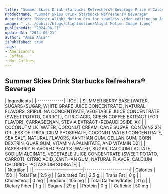 ```yaml
---
title: "Summer Skies Drink Starbucks Refreshers® Beverage Price & Calories"
ProductName: "Summer Skies Drink Starbucks Refreshers® Beverage" 
description: "Master Alight Motion Pro for seamless video editing on Android, iOS, and Tablets with our ultimate guide, unlocking advanced features and elevating your skills in 2024!"
image: "../../public/blogs/alightmotion/Alight Motion Image 1.png"
publishedAt: "2024-06-21"
updatedAt: "2024-06-21"
author: "Amin Ahsan"
isPublished: true
tags:
- Americano's
- Coffee
- Hot Coffees   
---
```


 
## Summer Skies Drink Starbucks Refreshers® Beverage 
  
<div className="tables-container">
  <div className="table-wrapper">
    | Ingredients  |  
    |:-------------|
    | ICE        |
    |  SUMMER BERRY BASE [WATER, SUGARS (SUGAR, WHITE GRAPE JUICE CONCENTRATE), NATURAL FLAVORS, SPIRULINA CONCENTRATE, VEGETABLE JUICE CONCENTRATE (SWEET POTATO, CARROT), CITRIC ACID, GREEN COFFEE EXTRACT (FOR FLAVOR), CARRAGEENAN, STEVIA EXTRACT (REBAUDIOSIDE-A)]       |
    | COCONUTMILK [WATER, COCONUT CREAM, CANE SUGAR, CONTAINS 2% OR LESS OF TRICALCIUM PHOSPHATE, COCONUT WATER CONCENTRATE, SEA SALT, NATURAL FLAVORS, XANTHAN GUM, GELLAN GUM, CORN DEXTRIN, GUAR GUM, VITAMIN A PALMITATE, AND VITAMIN D2]     |
    | RASPBERRY FLAVORED PEARLS [WATER, SUGAR, CALCIUM LACTATE, SODIUM ALGINATE, VEGETABLE JUICE CONCENTRATE (SWEET POTATO, CARROT), CITRIC ACID, XANTHAN GUM, NATURAL FLAVOR, CALCIUM CHLORIDE, POTASSIUM SORBATE]    |
  </div>
  <div className="table-wrapper">
    | Nutrition               |                       |  
    |:------------------------|----------------------:|
    | Calories                | 150                   |
    | Total Fat               | 2.5 g                 |
    | Saturated Fat           | 2.5 g                 |
    | Trans Fat               | 0 g                   |
    | Cholesterol             | 0 mg                  |
    | Sodium                  | 105 mg                |
    | Total Carbohydrates     | 31 g                  |
    | Dietary Fiber           | 1 g                   |
    | Sugars                  | 29 g                  |
    | Protein                 | 0 g                   |
    | Caffeine                | 50 mg                 |
  </div>
</div>
<style jsx>{`
  .tables-container {
    display: flex;
    flex-direction: row;
    gap: 30px;
  }
  .table-wrapper {
    width: 500px; /* Adjust as needed */
  }
  @media (max-width: 768px) {
    .tables-container {
      flex-direction: column;
      gap: 0px; /* Adjust as needed */
    }
    .table-wrapper {
      width: 100%; /* Adjust as needed */
    }
  }
`}</style>

